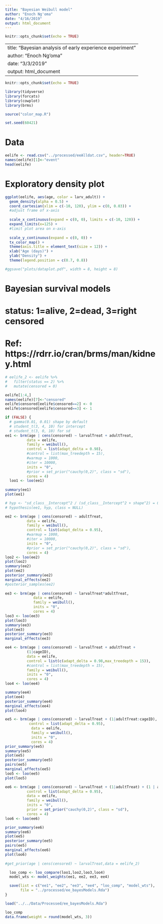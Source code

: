 ```yaml
---
title: "Bayesian Weibull model"
author: "Enoch Ng'oma" 
date: "4/16/2019"
output: html_document
---
```


```r
knitr::opts_chunk$set(echo = TRUE)
```

---
title: "Bayesian analysis of early experience experiment"
author: "Enoch Ng'oma"
date: "3/3/2019"
output: html_document
---

```r
knitr::opts_chunk$set(echo = TRUE)

library(tidyverse) 
library(forcats)
library(cowplot)
library(brms)

source("color_map.R")

set.seed(60421)

```

# Data

```r
eelife <- read.csv("../processed/eeAlldat.csv", header=TRUE)
names(eelife)[1]<-"event"
head(eelife)
```

# Exploratory density plot

```r

ggplot(eelife, aes(age, color = larv_adult)) + 
  geom_density(alpha = 0.5) +
  coord_cartesian(xlim = c(-10, 120), ylim = c(0, 0.03)) + 
  #adjust frame of x-axis
  
  scale_x_continuous(expand = c(0, 0), limits = c(-10, 120)) +
  expand_limits(x=125) +
  #limit plot area on x-axis
  
  scale_y_continuous(expand = c(0, 0)) +
  tx_color_map() +
  theme(axis.title = element_text(size = 12)) +
  xlab("Age (days)") +
  ylab("Density") +
  theme(legend.position = c(0.7, 0.8))

#ggsave("plots/dataplot.pdf", width = 8, height = 8)
```

# Bayesian survival models
# status: 1=alive, 2=dead, 3=right censored
# Ref: https://rdrr.io/cran/brms/man/kidney.html

```r

# eelife_2 <- eelife %>%
#   filter(status == 2) %>% 
#   mutate(censored = 0)

eelife[1:4,]
names(eelife)[7]<-"censored"
eelife$censored[eelife$censored==2] <- 0
eelife$censored[eelife$censored==3] <- 1

if (FALSE) {
  # gamma(0.01, 0.01) shape by default
  # student_t(3, 4, 10) for intercept
  # student_t(3, 0, 10) for sd
ee1 <- brm(age | cens(censored) ~ larvalTreat + adultTreat,
          data = eelife,
          family = weibull(),
          control = list(adapt_delta = 0.98),
          #control = list(max_treedepth = 15),
          #warmup = 1000,
          #iter = 10000,
          inits = "0",
          #prior = set_prior("cauchy(0,2)", class = "sd"),
          cores = 4)
  loo1 <- loo(ee1)
  
summary(ee1)
plot(ee1)

# hyp <- "sd_class__Intercept^2 / (sd_class__Intercept^2 + shape^2) = 0"
# hypothesis(ee1, hyp, class = NULL)

ee2 <- brm(age | cens(censored) ~ adultTreat,
          data = eelife,
          family = weibull(),
          control = list(adapt_delta = 0.95),
          #warmup = 1000,
          #iter = 10000,
          inits = "0",
          #prior = set_prior("cauchy(0,2)", class = "sd"),
          cores = 4)
loo2 <- loo(ee2)
plot(loo2)
summary(ee2)  
plot(ee2)
posterior_summary(ee2)
marginal_effects(ee2)
#posterior_samples(ee2)
  
ee3 <- brm(age | cens(censored) ~ larvalTreat*adultTreat,
             data = eelife,
             family = weibull(),
             inits = "0",
             cores = 4)
loo3 <- loo(ee3)
plot(loo3)
summary(ee3)  
plot(ee3)
posterior_summary(ee3)
marginal_effects(ee3)

ee4 <- brm(age | cens(censored) ~ larvalTreat + adultTreat +
          (1|cageID),
          data = eelife,
          control = list(c(adapt_delta = 0.98,max_treedepth = 15)),
          #control = list(max_treedepth = 15),
          family = weibull(),
          inits = "0",
          cores = 4)
loo4 <- loo(ee4)

summary(ee4)  
plot(ee4)
posterior_summary(ee4)
marginal_effects(ee4)
plot(loo4)

ee5 <- brm(age | cens(censored) ~ larvalTreat + (1|adultTreat:cageID),
           control = list(adapt_delta = 0.95),
            data = eelife,
            family = weibull(),
            inits = "0",
            cores = 4)
prior_summary(ee5)
summary(ee5)  
plot(ee5)
posterior_summary(ee5)
pairs(ee5)
marginal_effects(ee5)
loo5 <- loo(ee5)
plot(loo5)

ee6 <- brm(age | cens(censored) ~ larvalTreat + (1|adultTreat) + (1 | adultTreat:cageID), 
          control = list(adapt_delta = 0.95),
          data = eelife, 
          family = weibull(), 
          inits = "0",
          prior = set_prior("cauchy(0,2)", class = "sd"),
          cores = 4)
loo6 <- loo(ee6)

prior_summary(ee6)
summary(ee6)  
plot(ee5)
posterior_summary(ee5)
pairs(ee5)
marginal_effects(ee6)
plot(loo6)
  
#get_prior(age | cens(censored) ~ larvalTreat,data = eelife_2)

  loo_comp <- loo_compare(loo1,loo2,loo3,loo4)
  model_wts <- model_weights(ee1, ee2, ee3, ee4)

  save(list = c("ee1", "ee2", "ee3", "ee4", "loo_comp", "model_wts"),
       file = "../processed/ee_bayesModels.Rda")
}
```

```r
load("../../Data/Processed/ee_bayesModels.Rda")

loo_comp
data.frame(weight = round(model_wts, 3))
```